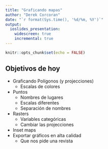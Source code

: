```yaml
---
title: "Graficando mapas"
author: "Derek Corcoran"
date: "`r format(Sys.time(), '%d/%m, %Y')`"
output:
  ioslides_presentation:
    widescreen: true
    incremental: true
---
```


```r
knitr::opts_chunk$set(echo = FALSE)
```

## Objetivos de hoy

* Graficando Polígonos (y projecciones)
    + Escalas de colores
* Puntos
    + Nombres de lugares
    + Escalas diferentes
    + Separación de nombres
* Rasters
    + Variables categóricas
    + Cambiar las projecciones
* Inset maps
* Exportar gráficos en alta calidad
    + Que nos pide una revista